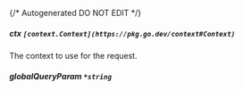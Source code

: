 {/* Autogenerated DO NOT EDIT  */}
##### **ctx** `[context.Context](https://pkg.go.dev/context#Context)`
The context to use for the request.

##### **globalQueryParam** `*string`


